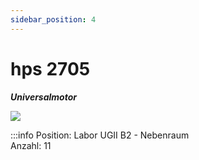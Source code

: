 ```yaml
---
sidebar_position: 4
---
```


# hps 2705
***Universalmotor***

[![](/image/Labore/B2/Maschinen//hps_2705_min.webp)](/image/Labore/B2/Maschinen/hps_2705.webp)


:::info
Position:   Labor UGII B2 - Nebenraum\
Anzahl:     11